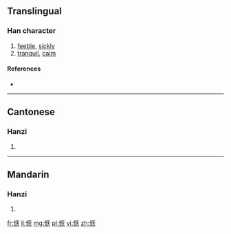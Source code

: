 {{also|懨}}
==Translingual==

===Han character===
{{Han char|rn=61|rad=心|as=06|sn=9|four=|canj=心一戈大 (PMIK)|ids=⿰[[忄]][[厌]]}}

# [[feeble]], [[sickly]]
# [[tranquil]], [[calm]]

====References====
* {{Han ref|kx=0386.161|hdz=42294.090|uh=6079|ud=24697}}

----

==Cantonese==

===Hanzi===
{{yue-hanzi|jyut=[[jim1]]|y=yim1|tra=懨}}

# {{defn|lang=yue|sort=心06}}

----

==Mandarin==

===Hanzi===
{{cmn-hanzi|tra=懨|pin=[[yān]] ([[yan1]])|wg=yen<sup>1</sup>}}

# {{defn|lang=cmn|sort=心06}}

[[fr:恹]]
[[li:恹]]
[[mg:恹]]
[[pl:恹]]
[[vi:恹]]
[[zh:恹]]